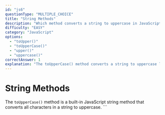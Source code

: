 ```yaml
---
id: "js6"
questionType: "MULTIPLE_CHOICE"
title: "String Methods"
description: "Which method converts a string to uppercase in JavaScript?"
difficulty: "EASY"
category: "JavaScript"
options:
  - "toUpper()"
  - "toUpperCase()"
  - "upper()"
  - "uppercase()"
correctAnswer: 1
explanation: "The toUpperCase() method converts a string to uppercase letters."
---
```


# String Methods

The `toUpperCase()` method is a built-in JavaScript string method that converts all characters in a string to uppercase.
\`\`\`
